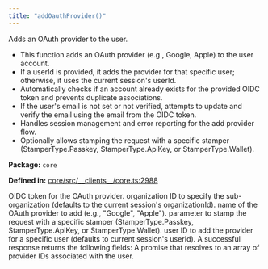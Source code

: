```yaml
---
title: "addOauthProvider()"
---
```



<H3Bordered text="Overview" />

Adds an OAuth provider to the user.

<ul>
  <li>This function adds an OAuth provider (e.g., Google, Apple) to the user account.</li>
  <li>If a userId is provided, it adds the provider for that specific user; otherwise, it uses the current session's userId.</li>
  <li>Automatically checks if an account already exists for the provided OIDC token and prevents duplicate associations.</li>
  <li>If the user's email is not set or not verified, attempts to update and verify the email using the email from the OIDC token.</li>
  <li>Handles session management and error reporting for the add provider flow.</li>
  <li>Optionally allows stamping the request with a specific stamper (StamperType.Passkey, StamperType.ApiKey, or StamperType.Wallet).</li>
</ul>

<p><strong>Package:</strong> <code>core</code></p>

<p><strong>Defined in:</strong> <a href="https://github.com/tkhq/sdk/blob/main/packages/core/src/__clients__/core.ts#L2988">core/src/__clients__/core.ts:2988</a></p>

<H3Bordered text="Parameters" />

<ParamField body="params" type='AddOauthProviderParams' required={true} >
  <Expandable title="params details">
    <NestedParam parentKey="params" childKey="oidcToken" type='string' required={true}>
OIDC token for the OAuth provider.
</NestedParam>
    <NestedParam parentKey="params" childKey="organizationId" type='string' required={false}>
organization ID to specify the sub-organization (defaults to the current session's organizationId).
</NestedParam>
    <NestedParam parentKey="params" childKey="providerName" type='string' required={true}>
name of the OAuth provider to add (e.g., "Google", "Apple").
</NestedParam>
    <NestedParam parentKey="params" childKey="stampWith" type='StamperType' required={false}>
parameter to stamp the request with a specific stamper (StamperType.Passkey, StamperType.ApiKey, or StamperType.Wallet).
</NestedParam>
    <NestedParam parentKey="params" childKey="userId" type='string' required={false}>
user ID to add the provider for a specific user (defaults to current session's userId).
</NestedParam>
  </Expandable>
</ParamField>

<H3Bordered text="Response" />
A successful response returns the following fields:

<ResponseField name="returns" type="string[]" required={true} >
  A promise that resolves to an array of provider IDs associated with the user.
</ResponseField>
